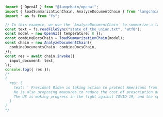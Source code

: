 ```typescript
import { OpenAI } from "@langchain/openai";
import { loadSummarizationChain, AnalyzeDocumentChain } from "langchain/chains";
import * as fs from "fs";

// In this example, we use the `AnalyzeDocumentChain` to summarize a large text document.
const text = fs.readFileSync("state_of_the_union.txt", "utf8");
const model = new OpenAI({ temperature: 0 });
const combineDocsChain = loadSummarizationChain(model);
const chain = new AnalyzeDocumentChain({
  combineDocumentsChain: combineDocsChain,
});
const res = await chain.invoke({
  input_document: text,
});
console.log({ res });
/*
{
  res: {
    text: ' President Biden is taking action to protect Americans from the COVID-19 pandemic and Russian aggression, providing economic relief, investing in infrastructure, creating jobs, and fighting inflation.
    He is also proposing measures to reduce the cost of prescription drugs, protect voting rights, and reform the immigration system. The speaker is advocating for increased economic security, police reform, and the Equality Act, as well as providing support for veterans and military families.
    The US is making progress in the fight against COVID-19, and the speaker is encouraging Americans to come together and work towards a brighter future.'
  }
}
*/
```
